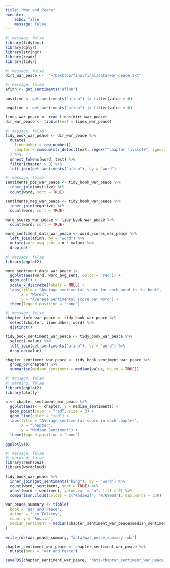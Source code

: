 ```yaml
---
title: "War and Peace"
execute:
    echo: false
    message: false
---
```


```r
#| message: false
library(tidytext)
library(dplyr)
library(stringr)
library(readr)
library(tidyr)
```
```r
#| message: false
dirt_war_peace <-  "~/Desktop/finalfinal/data/war-peace.txt"
```

```r
#| message: false
afinn <- get_sentiments("afinn")

positive <- get_sentiments("afinn") |> filter(value > 0)

negative <- get_sentiments("afinn") |> filter(value < 0)

lines_war_peace <- read_lines(dirt_war_peace) 
dir_war_peace <- tibble(text = lines_war_peace)
```

```r
#| message: false
tidy_book_war_peace <- dir_war_peace %>%
  mutate(
    linenumber = row_number(),
    chapter = cumsum(str_detect(text, regex("^chapter [ivxlc]+", ignore_case = TRUE)))
  ) %>%
  unnest_tokens(word, text) %>%
  filter(chapter > 0) %>%
  left_join(get_sentiments("afinn"), by = "word")
```

```r
#| message: false
sentiments_pos_war_peace <- tidy_book_war_peace %>%
  inner_join(positive) %>%
  count(word, sort = TRUE)

sentiments_neg_war_peace <- tidy_book_war_peace %>%
  inner_join(negative) %>%
  count(word, sort = TRUE)

word_scores_war_peace <- tidy_book_war_peace %>%
  count(word, sort = TRUE)

word_sentiment_data_war_peace <- word_scores_war_peace %>%
  left_join(afinn, by = "word") %>%
  mutate(word_avg_sent = n * value) %>%
  drop_na()
```


```r
#| message: false
library(ggplot2)

word_sentiment_data_war_peace |> 
  ggplot(aes(word, word_avg_sent, color = "red")) + 
  geom_col() + 
  scale_x_discrete(labels = NULL) + 
  labs(title = "Average sentimental score for each word in the book", 
       x = "Words", 
       y = "Average Sentimental score per word") + 
  theme(legend.position = "none")
```

```r
#| message: false
chapter_info_war_peace <- tidy_book_war_peace %>%
  select(chapter, linenumber, word) %>% 
  distinct()

tidy_book_sentiment_war_peace <- tidy_book_war_peace %>%
  select(-value) %>%
  left_join(get_sentiments("afinn"), by = "word") %>%
  drop_na(value)

chapter_sentiment_war_peace <- tidy_book_sentiment_war_peace %>%
  group_by(chapter) %>%
  summarise(median_sentiment = median(value, na.rm = TRUE))
```

```r
#| message: false
#| warning: false
library(ggplot2)
library(plotly)

p <- chapter_sentiment_war_peace %>%
  ggplot(aes(x = chapter, y = median_sentiment)) +
  geom_point(color = "red", size = 3) +
  geom_line(color = "red") +
  labs(title = "Average sentimental score in each chapter",
       x = "Chapter",
       y = "Median Sentiment") +
  theme(legend.position = "none")

ggplotly(p)
```

```r
#| message: false
#| warning: false
library(reshape2)
library(wordcloud)

tidy_book_war_peace %>%
  inner_join(get_sentiments("bing"), by = "word") %>%
  count(word, sentiment, sort = TRUE) %>%
  acast(word ~ sentiment, value.var = "n", fill = 0) %>%
  comparison.cloud(colors = c("#bd3e2f", "#769e6d"), max.words = 250)
```

```r
war_peace_summary <- tibble(
  book = "War and Peace",
  author = "Leo Tolstoy",
  country = "Russia",
  median_sentiment = median(chapter_sentiment_war_peace$median_sentiment, na.rm = TRUE)
)

write_rds(war_peace_summary, "data/war_peace_summary.rds")
```

```r
chapter_sentiment_war_peace <- chapter_sentiment_war_peace %>%
  mutate(book = "War and Peace")

saveRDS(chapter_sentiment_war_peace, "data/chapter_sentiment_war_peace.rds")

```

